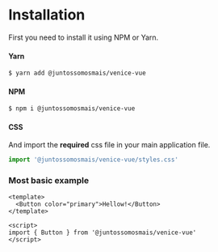 
<Meta title="Getting Started|Usage/Installation" />

# Installation

First you need to install it using NPM or Yarn.

#### Yarn

```sh
$ yarn add @juntossomosmais/venice-vue
```

#### NPM

```sh
$ npm i @juntossomosmais/venice-vue
```

#### CSS

And import the **required** css file in your main application file.

```js
import '@juntossomosmais/venice-vue/styles.css'
```

### Most basic example

```vue
<template>
  <Button color="primary">Hellow!</Button>
</template>

<script>
import { Button } from '@juntossomosmais/venice-vue'
</script>
```
